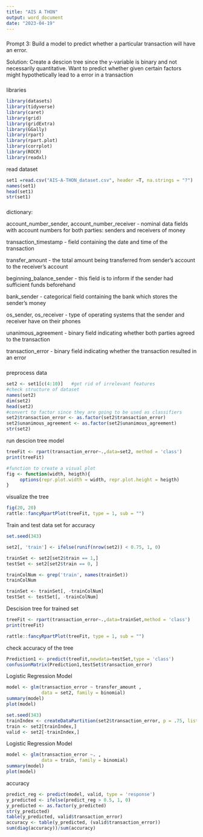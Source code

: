 ---
title: "AIS A THON"
output: word_document
date: "2023-04-19"
---

###

Prompt 3: Build a model to predict whether a particular transaction will have an error. 

Solution: Create a descion tree since the y-variable is binary and not necessarily quantitative. Want to predict whether given certain factors might hypothetically lead to a error in a transaction

###

libraries
```{r}
library(datasets)
library(tidyverse) 
library(caret)
library(grid)
library(gridExtra)
library(GGally)
library(rpart)
library(rpart.plot)
library(corrplot)
library(ROCR)
library(readxl)
```

read dataset
```{r}
set1 =read.csv("AIS-A-THON_dataset.csv", header =T, na.strings = "?")
names(set1)
head(set1)
str(set1)
```

###

dictionary:

account_number_sender, account_number_receiver - nominal data fields with account numbers for both parties: senders and receivers of money

transaction_timestamp - field containing the date and time of the transaction

transfer_amount - the total amount being transferred from sender’s account to the receiver’s account

beginning_balance_sender - this field is to inform if the sender had sufficient funds beforehand

bank_sender - categorical field containing the bank which stores the sender’s money

os_sender, os_receiver - type of operating systems that the sender and receiver have on their phones

unanimous_agreement - binary field indicating whether both parties agreed to the transaction

transaction_error - binary field indicating whether the transaction resulted in an error

###


preprocess data
```{r}
set2 <- set1[c(4:10)]   #get rid of irrelevant features
#check structure of dataset
names(set2)
dim(set2)
head(set2)
#convert to factor since they are going to be used as classifiers
set2$transaction_error <- as.factor(set2$transaction_error)
set2$unanimous_agreement <- as.factor(set2$unanimous_agreement)
str(set2)
```

run descion tree model
```{r}
treeFit <- rpart(transaction_error~.,data=set2, method = 'class')
print(treeFit)
```

```{r}
#function to create a visual plot
fig <- function(width, heigth){
     options(repr.plot.width = width, repr.plot.height = heigth)
}
```


visualize the tree
```{r}
fig(20, 20)
rattle::fancyRpartPlot(treeFit, type = 1, sub = "")
```


Train and test data set for accuracy 
```{r}
set.seed(343)

set2[, 'train'] <- ifelse(runif(nrow(set2)) < 0.75, 1, 0)

trainSet <- set2[set2$train == 1,]
testSet <- set2[set2$train == 0, ]

trainColNum <- grep('train', names(trainSet))
trainColNum

trainSet <- trainSet[, -trainColNum]
testSet <- testSet[, -trainColNum]
```

Descision tree for trained set
```{r}
treeFit <- rpart(transaction_error~.,data=trainSet,method = 'class')
print(treeFit)
```

```{r}
rattle::fancyRpartPlot(treeFit, type = 1, sub = "")
```

check accuracy of the tree
```{r}
Prediction1 <- predict(treeFit,newdata=testSet,type = 'class')
confusionMatrix(Prediction1,testSet$transaction_error)
```
Logistic Regression Model
```{r}
model <- glm(transaction_error ~ transfer_amount , 
             data = set2, family = binomial)
summary(model)
plot(model)
```


```{r}
set.seed(343)
trainIndex <- createDataPartition(set2$transaction_error, p = .75, list = FALSE,times = 1)
train <- set2[trainIndex,]
valid <- set2[-trainIndex,]
```


Logistic Regression Model
```{r}
model <- glm(transaction_error ~. , 
             data = train, family = binomial)
summary(model)
plot(model)
```


accuracy 
```{r}
predict_reg <- predict(model, valid, type = 'response')
y_predicted <- ifelse(predict_reg > 0.5, 1, 0)
y_predicted <- as.factor(y_predicted)
str(y_predicted)
table(y_predicted, valid$transaction_error)
accuracy <- table(y_predicted, (valid$transaction_error))
sum(diag(accuracy))/sum(accuracy)
```